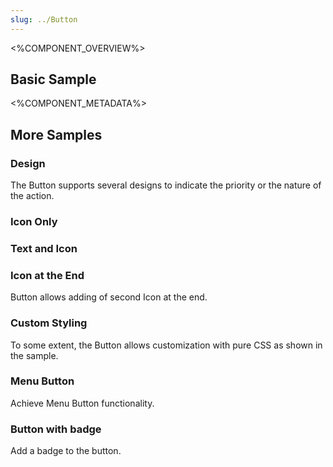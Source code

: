 ```yaml
---
slug: ../Button
---
```



<%COMPONENT_OVERVIEW%>

## Basic Sample
<Basic />

<%COMPONENT_METADATA%>

## More Samples

### Design
The Button supports several designs to indicate the priority or the nature of the action.

<Design />

### Icon Only
<IconOnly />

### Text and Icon
<TextAndIcon />

### Icon at the End
Button allows adding of second Icon at the end.

<EndIcon />

### Custom Styling
To some extent, the Button allows customization with pure CSS as shown in the sample.

<CustomStyling />

### Menu Button
Achieve Menu Button functionality.

<MenuButton />

### Button with badge
Add a badge to the button.

<ButtonBadge />